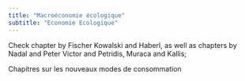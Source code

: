 ```yaml
---
title: "Macroéconomie écologique"
subtitle: "Economie Ecologique"
---
```


Check chapter by Fischer Kowalski and Haberl, as well as chapters by Nadal and Peter Victor and Petridis, Muraca and Kallis; 

Chapitres sur les nouveaux modes de consommation